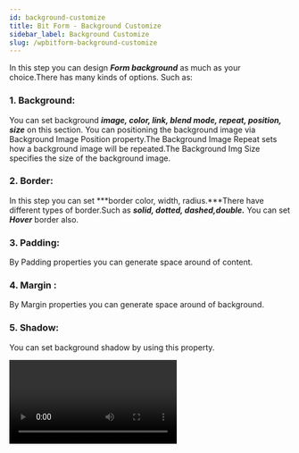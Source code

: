 ```yaml
---
id: background-customize
title: Bit Form - Background Customize
sidebar_label: Background Customize
slug: /wpbitform-background-customize
---
```


In this step you can design ***Form background*** as much as your choice.There has many kinds of options. Such as: 

### 1. Background:

You can set background ***image, color, link, blend mode, repeat, position, size*** on this section. You can positioning the background image via Background Image Position property.The Background Image Repeat sets how a background image will be repeated.The Background Img  Size specifies the size of the background image.

### 2. Border:

In this step you can set  ***border color, width, radius.***There have different types of border.Such as ***solid, dotted, dashed,double.*** You can set ***Hover*** border also.

### 3. Padding:

By Padding properties you can generate space around of content.

### 4. Margin :

By Margin properties you can generate space around of background.

### 5. Shadow:

You can set background shadow by  using this property.

<Video src="Bit-Form-Background-Style" alt="Response" w="800" h="400" />


